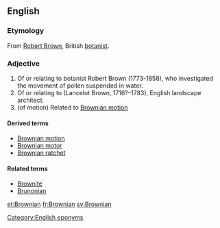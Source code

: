 ==English==

===Etymology===
From [[w:Robert Brown (botanist)|Robert Brown]], British [[botanist]].

===Adjective===
{{en-adj}}

# Of or relating to botanist Robert Brown (1773-1858), who investigated the movement of pollen suspended in water.
# Of or relating to {{w|Capability Brown}} (Lancelot Brown, 1716?–1783), English landscape architect.
# (of motion) Related to [[Brownian motion]]

====Derived terms====
* [[Brownian motion]]
* [[Brownian motor]]
* [[Brownian ratchet]]

====Related terms====
* [[Brownite]]
* [[Brunonian]]

[[Category:English eponyms]]

[[et:Brownian]]
[[fr:Brownian]]
[[sv:Brownian]]